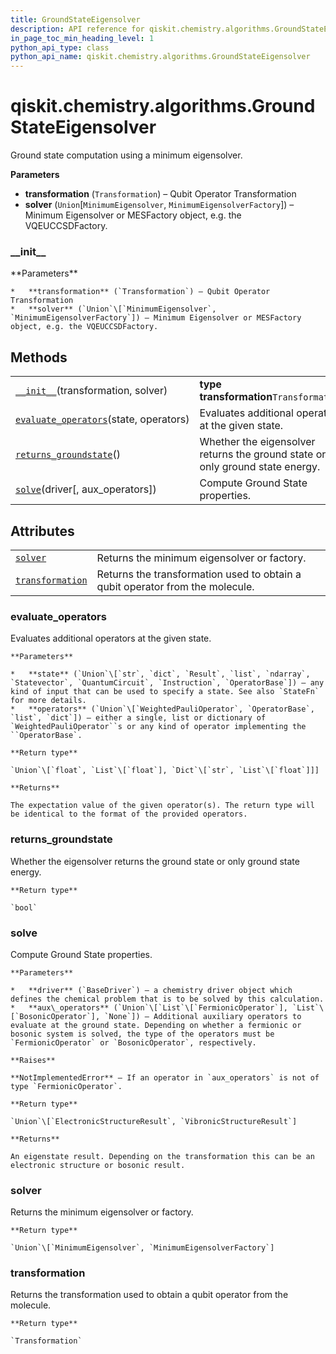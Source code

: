 ```yaml
---
title: GroundStateEigensolver
description: API reference for qiskit.chemistry.algorithms.GroundStateEigensolver
in_page_toc_min_heading_level: 1
python_api_type: class
python_api_name: qiskit.chemistry.algorithms.GroundStateEigensolver
---
```


<span id="qiskit-chemistry-algorithms-groundstateeigensolver" />

# qiskit.chemistry.algorithms.GroundStateEigensolver

<Class id="qiskit.chemistry.algorithms.GroundStateEigensolver" isDedicatedPage={true} github="https://github.com/qiskit-community/qiskit-aqua/tree/stable/0.8/qiskit/chemistry/algorithms/ground_state_solvers/ground_state_eigensolver.py" signature="GroundStateEigensolver(transformation, solver)">
  Ground state computation using a minimum eigensolver.

  **Parameters**

  *   **transformation** (`Transformation`) – Qubit Operator Transformation
  *   **solver** (`Union`\[`MinimumEigensolver`, `MinimumEigensolverFactory`]) – Minimum Eigensolver or MESFactory object, e.g. the VQEUCCSDFactory.

  ### \_\_init\_\_

  <Function id="qiskit.chemistry.algorithms.GroundStateEigensolver.__init__" signature="__init__(transformation, solver)">
    **Parameters**

    *   **transformation** (`Transformation`) – Qubit Operator Transformation
    *   **solver** (`Union`\[`MinimumEigensolver`, `MinimumEigensolverFactory`]) – Minimum Eigensolver or MESFactory object, e.g. the VQEUCCSDFactory.
  </Function>

  ## Methods

  |                                                                                                                                                                                          |                                                                               |
  | ---------------------------------------------------------------------------------------------------------------------------------------------------------------------------------------- | ----------------------------------------------------------------------------- |
  | [`__init__`](#qiskit.chemistry.algorithms.GroundStateEigensolver.__init__ "qiskit.chemistry.algorithms.GroundStateEigensolver.__init__")(transformation, solver)                         | **type transformation**`Transformation`                                       |
  | [`evaluate_operators`](#qiskit.chemistry.algorithms.GroundStateEigensolver.evaluate_operators "qiskit.chemistry.algorithms.GroundStateEigensolver.evaluate_operators")(state, operators) | Evaluates additional operators at the given state.                            |
  | [`returns_groundstate`](#qiskit.chemistry.algorithms.GroundStateEigensolver.returns_groundstate "qiskit.chemistry.algorithms.GroundStateEigensolver.returns_groundstate")()              | Whether the eigensolver returns the ground state or only ground state energy. |
  | [`solve`](#qiskit.chemistry.algorithms.GroundStateEigensolver.solve "qiskit.chemistry.algorithms.GroundStateEigensolver.solve")(driver\[, aux\_operators])                               | Compute Ground State properties.                                              |

  ## Attributes

  |                                                                                                                                                            |                                                                               |
  | ---------------------------------------------------------------------------------------------------------------------------------------------------------- | ----------------------------------------------------------------------------- |
  | [`solver`](#qiskit.chemistry.algorithms.GroundStateEigensolver.solver "qiskit.chemistry.algorithms.GroundStateEigensolver.solver")                         | Returns the minimum eigensolver or factory.                                   |
  | [`transformation`](#qiskit.chemistry.algorithms.GroundStateEigensolver.transformation "qiskit.chemistry.algorithms.GroundStateEigensolver.transformation") | Returns the transformation used to obtain a qubit operator from the molecule. |

  ### evaluate\_operators

  <Function id="qiskit.chemistry.algorithms.GroundStateEigensolver.evaluate_operators" signature="evaluate_operators(state, operators)">
    Evaluates additional operators at the given state.

    **Parameters**

    *   **state** (`Union`\[`str`, `dict`, `Result`, `list`, `ndarray`, `Statevector`, `QuantumCircuit`, `Instruction`, `OperatorBase`]) – any kind of input that can be used to specify a state. See also `StateFn` for more details.
    *   **operators** (`Union`\[`WeightedPauliOperator`, `OperatorBase`, `list`, `dict`]) – either a single, list or dictionary of `WeightedPauliOperator``s or any kind of operator implementing the ``OperatorBase`.

    **Return type**

    `Union`\[`float`, `List`\[`float`], `Dict`\[`str`, `List`\[`float`]]]

    **Returns**

    The expectation value of the given operator(s). The return type will be identical to the format of the provided operators.
  </Function>

  ### returns\_groundstate

  <Function id="qiskit.chemistry.algorithms.GroundStateEigensolver.returns_groundstate" signature="returns_groundstate()">
    Whether the eigensolver returns the ground state or only ground state energy.

    **Return type**

    `bool`
  </Function>

  ### solve

  <Function id="qiskit.chemistry.algorithms.GroundStateEigensolver.solve" signature="solve(driver, aux_operators=None)">
    Compute Ground State properties.

    **Parameters**

    *   **driver** (`BaseDriver`) – a chemistry driver object which defines the chemical problem that is to be solved by this calculation.
    *   **aux\_operators** (`Union`\[`List`\[`FermionicOperator`], `List`\[`BosonicOperator`], `None`]) – Additional auxiliary operators to evaluate at the ground state. Depending on whether a fermionic or bosonic system is solved, the type of the operators must be `FermionicOperator` or `BosonicOperator`, respectively.

    **Raises**

    **NotImplementedError** – If an operator in `aux_operators` is not of type `FermionicOperator`.

    **Return type**

    `Union`\[`ElectronicStructureResult`, `VibronicStructureResult`]

    **Returns**

    An eigenstate result. Depending on the transformation this can be an electronic structure or bosonic result.
  </Function>

  ### solver

  <Function id="qiskit.chemistry.algorithms.GroundStateEigensolver.solver" signature="property solver">
    Returns the minimum eigensolver or factory.

    **Return type**

    `Union`\[`MinimumEigensolver`, `MinimumEigensolverFactory`]
  </Function>

  ### transformation

  <Function id="qiskit.chemistry.algorithms.GroundStateEigensolver.transformation" signature="property transformation">
    Returns the transformation used to obtain a qubit operator from the molecule.

    **Return type**

    `Transformation`
  </Function>
</Class>

